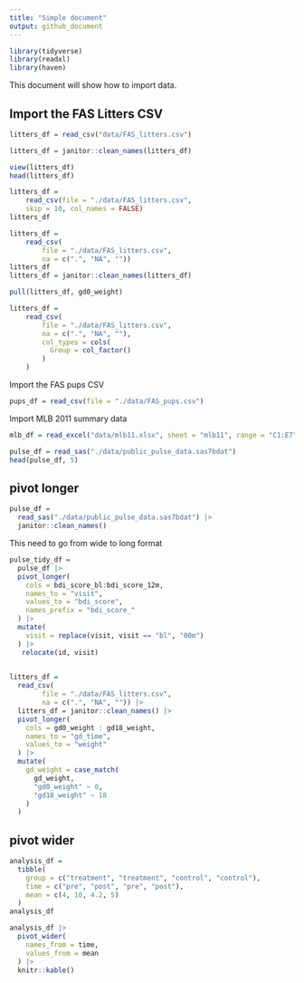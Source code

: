 ```yaml
---
title: "Simple document"
output: github_document
---
```


```r
library(tidyverse)
library(readxl)
library(haven)
```

This document will show how to import data.

## Import the FAS Litters CSV
```r
litters_df = read_csv("data/FAS_litters.csv")

litters_df = janitor::clean_names(litters_df)
```

```r
view(litters_df)
head(litters_df)
```

```r
litters_df = 
    read_csv(file = "./data/FAS_litters.csv",
    skip = 10, col_names = FALSE)
litters_df
```

```r
litters_df = 
    read_csv(
        file = "./data/FAS_litters.csv",
        na = c(".", "NA", ""))
litters_df
litters_df = janitor::clean_names(litters_df)

pull(litters_df, gd0_weight)
```

```r
litters_df = 
    read_csv(
        file = "./data/FAS_litters.csv",
        na = c(".", "NA", ""),
        col_types = cols(
          Group = col_factor()
        )
    )
```

Import the FAS pups CSV
```r
pups_df = read_csv(file = "./data/FAS_pups.csv")

```

Import MLB 2011 summary data
```r
mlb_df = read_excel("data/mlb11.xlsx", sheet = "mlb11", range = "C1:E7")
```

```r
pulse_df = read_sas("./data/public_pulse_data.sas7bdat")
head(pulse_df, 5)
```


## pivot longer
```r
pulse_df = 
  read_sas("./data/public_pulse_data.sas7bdat") |>
  janitor::clean_names()
```

This need to go from wide to long format
```r
pulse_tidy_df =
  pulse_df |>
  pivot_longer(
    cols = bdi_score_bl:bdi_score_12m,
    names_to = "visit",
    values_to = "bdi_score",
    names_prefix = "bdi_score_"
  ) |>
  mutate(
    visit = replace(visit, visit == "bl", "00m")
  ) |>
   relocate(id, visit)
 
```

```r
litters_df = 
  read_csv(
        file = "./data/FAS_litters.csv",
        na = c(".", "NA", "")) |>
  litters_df = janitor::clean_names() |>
  pivot_longer(
    cols = gd0_weight : gd18_weight,
    names_to = "gd_time",
    values_to = "weight"
  ) |>
  mutate(
    gd_weight = case_match(
      gd_weight,
      "gd0_weight" ~ 0,
      "gd18_weight" ~ 18
    )
  )

```


## pivot wider
```r
analysis_df =
  tibble(
    group = c("treatment", "treatment", "control", "control"),
    time = c("pre", "post", "pre", "post"),
    mean = c(4, 10, 4.2, 5)
  )
analysis_df
```

```r
analysis_df |>
  pivot_wider(
    names_from = time,
    values_from = mean
  ) |>
  knitr::kable()

```

